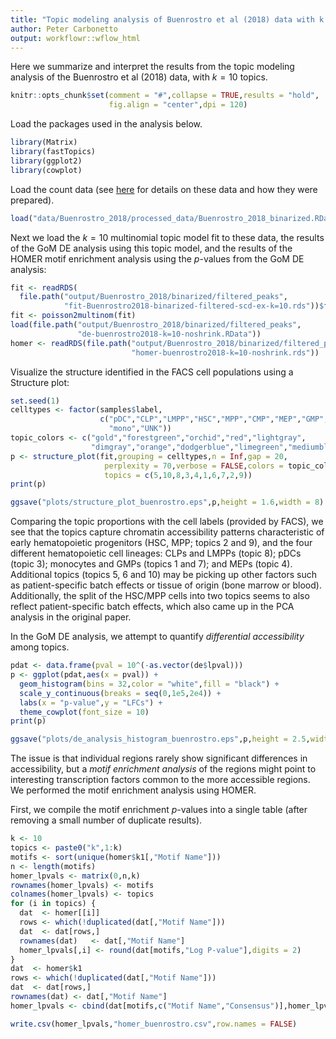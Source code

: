 ```yaml
---
title: "Topic modeling analysis of Buenrostro et al (2018) data with k = 10 topics"
author: Peter Carbonetto
output: workflowr::wflow_html
---
```


Here we summarize and interpret the results from the topic modeling
analysis of the Buenrostro et al (2018) data, with $k = 10$ topics.

```r
knitr::opts_chunk$set(comment = "#",collapse = TRUE,results = "hold",
                      fig.align = "center",dpi = 120)
```

Load the packages used in the analysis below.

```r
library(Matrix)
library(fastTopics)
library(ggplot2)
library(cowplot)
```

Load the count data (see [here](process_data_Buenrostro2018.html) for
details on these data and how they were prepared).

```r
load("data/Buenrostro_2018/processed_data/Buenrostro_2018_binarized.RData")
```

Next we load the $k = 10$ multinomial topic model fit to these data,
the results of the GoM DE analysis using this topic model, and the
results of the HOMER motif enrichment analysis using the *p*-values
from the GoM DE analysis:

```r
fit <- readRDS(
  file.path("output/Buenrostro_2018/binarized/filtered_peaks",
            "fit-Buenrostro2018-binarized-filtered-scd-ex-k=10.rds"))$fit
fit <- poisson2multinom(fit)
load(file.path("output/Buenrostro_2018/binarized/filtered_peaks",
               "de-buenrostro2018-k=10-noshrink.RData"))
homer <- readRDS(file.path("output/Buenrostro_2018/binarized/filtered_peaks",
                           "homer-buenrostro2018-k=10-noshrink.rds"))
```

Visualize the structure identified in the FACS cell populations using
a Structure plot:

```r
set.seed(1)
celltypes <- factor(samples$label,
                    c("pDC","CLP","LMPP","HSC","MPP","CMP","MEP","GMP",
                      "mono","UNK"))
topic_colors <- c("gold","forestgreen","orchid","red","lightgray",
                  "dimgray","orange","dodgerblue","limegreen","mediumblue")
p <- structure_plot(fit,grouping = celltypes,n = Inf,gap = 20,
                     perplexity = 70,verbose = FALSE,colors = topic_colors,
			         topics = c(5,10,8,3,4,1,6,7,2,9))
print(p)
```

```r
ggsave("plots/structure_plot_buenrostro.eps",p,height = 1.6,width = 8)
```

Comparing the topic proportions with the cell labels (provided by
FACS), we see that the topics capture chromatin accessibility patterns
characteristic of early hematopoietic progenitors (HSC, MPP; topics 2
and 9), and the four different hematopoietic cell lineages: CLPs and
LMPPs (topic 8); pDCs (topic 3); monocytes and GMPs (topics 1 and 7);
and MEPs (topic 4). Additional topics (topics 5, 6 and 10) may be
picking up other factors such as patient-specific batch effects or
tissue of origin (bone marrow or blood). Additionally, the split of
the HSC/MPP cells into two topics seems to also reflect
patient-specific batch effects, which also came up in the PCA analysis
in the original paper.

In the GoM DE analysis, we attempt to quantify *differential
accessibility* among topics. 

```r
pdat <- data.frame(pval = 10^(-as.vector(de$lpval)))
p <- ggplot(pdat,aes(x = pval)) +
  geom_histogram(bins = 32,color = "white",fill = "black") +
  scale_y_continuous(breaks = seq(0,1e5,2e4)) +
  labs(x = "p-value",y = "LFCs") +
  theme_cowplot(font_size = 10)
print(p)
```

```r
ggsave("plots/de_analysis_histogram_buenrostro.eps",p,height = 2.5,width = 3)
```

The issue is that individual regions rarely show significant
differences in accessibility, but a *motif enrichment analysis* of the
regions might point to interesting transcription factors common to the
more accessible regions. We performed the motif enrichment analysis
using HOMER.

First, we compile the motif enrichment *p*-values into a single table
(after removing a small number of duplicate results).

```r
k <- 10
topics <- paste0("k",1:k)
motifs <- sort(unique(homer$k1[,"Motif Name"]))
n <- length(motifs)
homer_lpvals <- matrix(0,n,k)
rownames(homer_lpvals) <- motifs
colnames(homer_lpvals) <- topics
for (i in topics) {
  dat  <- homer[[i]]
  rows <- which(!duplicated(dat[,"Motif Name"]))
  dat  <- dat[rows,]
  rownames(dat)   <- dat[,"Motif Name"]
  homer_lpvals[,i] <- round(dat[motifs,"Log P-value"],digits = 2)
}
dat  <- homer$k1
rows <- which(!duplicated(dat[,"Motif Name"]))
dat  <- dat[rows,]
rownames(dat) <- dat[,"Motif Name"]
homer_lpvals <- cbind(dat[motifs,c("Motif Name","Consensus")],homer_lpvals)
```

```r
write.csv(homer_lpvals,"homer_buenrostro.csv",row.names = FALSE)
```
